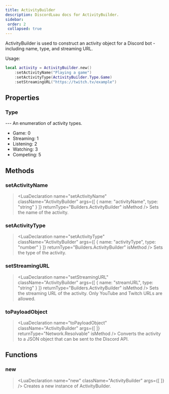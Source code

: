 ```yaml
---
title: ActivityBuilder
description: DiscordLuau docs for ActivityBuilder.
sidebar:
 order: 2
 collapsed: true
---
```

[//]: # (This file was automatically compiled through the Generator luau code under this repository)
[//]: # (if you want to edit the documentation of discord-luau, please write changes)
[//]: # (to the discord-luau repository itself, we extract the comments from discord-luau and translate)
[//]: # (them into markdown files that Nextra can interpret!)

[//]: # (----- DOCUMENT IMPORTS ----- )


[//]: # (----- DOCUMENT DESCRIPTION ----- )

ActivityBuilder is used to construct an activity object for a Discord bot - including name, type, and streaming URL.

Usage:
```lua
local activity = ActivityBuilder.new()
	:setActivityName("Playing a game")
	:setActivityType(ActivityBuilder.Type.Game)
	:setStreamingURL("https://twitch.tv/example")
```

[//]: # (----- DOCUMENT PROPERTIES ----- )

## Properties

### Type

<LuaProperty name="ActivityBuilder.Type" type="table" />
---
An enumeration of activity types.

- Game: 0
- Streaming: 1
- Listening: 2
- Watching: 3
- Competing: 5

[//]: # (----- DOCUMENT METHODS ----- )

## Methods

### setActivityName

> <LuaDeclaration name="setActivityName" className="ActivityBuilder" args={[ { name: "activityName", type: "string" } ]} returnType="Builders.ActivityBuilder" isMethod />
Sets the name of the activity.
### setActivityType

> <LuaDeclaration name="setActivityType" className="ActivityBuilder" args={[ { name: "activityType", type: "number" } ]} returnType="Builders.ActivityBuilder" isMethod />
Sets the type of the activity.
### setStreamingURL

> <LuaDeclaration name="setStreamingURL" className="ActivityBuilder" args={[ { name: "streamURL", type: "string" } ]} returnType="Builders.ActivityBuilder" isMethod />
Sets the streaming URL of the activity. Only YouTube and Twitch URLs are allowed.
### toPayloadObject

> <LuaDeclaration name="toPayloadObject" className="ActivityBuilder" args={[  ]} returnType="Network.Resolvable" isMethod />
Converts the activity to a JSON object that can be sent to the Discord API.

[//]: # (----- DOCUMENT FUNCTIONS ----- )

## Functions

### new

> <LuaDeclaration name="new" className="ActivityBuilder" args={[  ]} />
Creates a new instance of ActivityBuilder.

